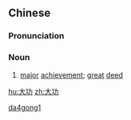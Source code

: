==Chinese==
{{zh-forms}}

===Pronunciation===
{{zh-pron
|m=dàgōng
|c=daai6 gung1
|cat=n
}}

===Noun===
{{zh-noun}}

# {{lb|zh|literary}} [[major]] [[achievement]]; [[great]] [[deed]]

[[Category:Mandarin literary terms|da4gong1]]

[[hu:大功]]
[[zh:大功]]